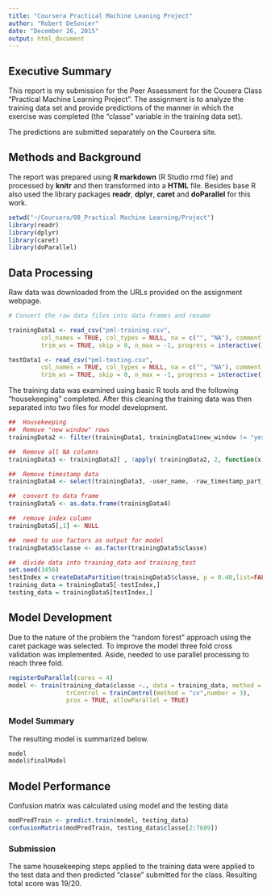 ```yaml
---
title: "Coursera Practical Machine Leaning Project"
author: "Robert DeSonier"
date: "December 26, 2015"
output: html_document
---
```

## Executive Summary
This report is my submission for the Peer Assessment for the Cousera Class "Practical Machine Learning Project".  The assignment is to analyze the training data set and provide predictions of the manner in which the exercise was completed (the "classe" variable in the training data set).

The predictions are submitted separately on the Coursera site.

## Methods and Background
The report was prepared using __R markdown__ (R Studio rmd file) and processed by __knitr__ and then transformed into a __HTML__ file.  Besides base R also used the library packages __readr__, __dplyr__, __caret__ and __doParallel__ for this work.
```r
setwd("~/Coursera/08_Practical Machine Learning/Project")
library(readr)
library(dplyr)
library(caret)
library(doParallel)
```

## Data Processing
Raw data was downloaded from the URLs provided on the assignment webpage. 

```r
# Convert the raw data files into data frames and rename

trainingData1 <- read_csv("pml-training.csv", 
         col_names = TRUE, col_types = NULL, na = c("", "NA"), comment = "",
         trim_ws = TRUE, skip = 0, n_max = -1, progress = interactive())

testData1 <- read_csv("pml-testing.csv", 
         col_names = TRUE, col_types = NULL, na = c("", "NA"), comment = "",
         trim_ws = TRUE, skip = 0, n_max = -1, progress = interactive())
```

The training data was examined using basic R tools and the following "housekeeping" completed.  After this cleaning the training data was then separated into two files for model development.

```r
##  Housekeeping
##  Remove "new window" rows
trainingData2 <- filter(trainingData1, trainingData1$new_window != "yes")

##  Remove all NA columns
trainingData3 <- trainingData2[ , !apply( trainingData2, 2, function(x) all(is.na(x)))]

##  Remove timestamp data
trainingData4 <- select(trainingData3, -user_name, -raw_timestamp_part_1, -raw_timestamp_part_2, -cvtd_timestamp,-new_window, -num_window)

##  convert to data frame
trainingData5 <- as.data.frame(trainingData4)

##  remove index column
trainingData5[,1] <- NULL

##  need to use factors as output for model
trainingData5$classe <- as.factor(trainingData5$classe)

##  divide data into training_data and training_test
set.seed(3456)
testIndex = createDataPartition(trainingData5$classe, p = 0.40,list=FALSE, times = 1)
training_data = trainingData5[-testIndex,]
testing_data = trainingData5[testIndex,]
```

## Model Development
Due to the nature of the problem the "random forest" approach using the caret package was selected.  To improve the model three fold cross validation was implemented.  Aside, needed to use parallel processing to reach three fold.

```r
registerDoParallel(cores = 4)
model <- train(training_data$classe ~., data = training_data, method = "rf",
                trControl = trainControl(method = "cv",number = 3),
                prox = TRUE, allowParallel = TRUE)
```

### Model Summary
The resulting model is summarized below.

```r
model
model$finalModel
```

## Model Performance
Confusion matrix was calculated using model and the testing data
```r
modPredTrain <- predict.train(model, testing_data)
confusionMatrix(modPredTrain, testing_data$classe[2:7689])
```


### Submission
The same housekeeping steps applied to the training data were applied to the test data and then predicted "classe" submitted for the class.  Resulting total score was 19/20.
